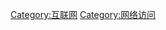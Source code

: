 {{Catnav|頁面分類|人类社会|通信|傳播|网络|网络技术|广域网|互联网}}
{{Commonscat|Internet access}}

[[Category:互联网|Category:互联网]]
[[Category:网络访问|Category:网络访问]]